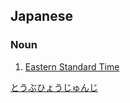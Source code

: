 ==Japanese==
{{ja-kanjitab|とう|ぶ|ひょう|じゅん|じ|yomi=o}}

===Noun===
{{ja-noun|とうぶひょうじゅんじ}}

# [[Eastern Standard Time]]

[[Category:ja:Time zones|とうぶひょうじゅんじ]]